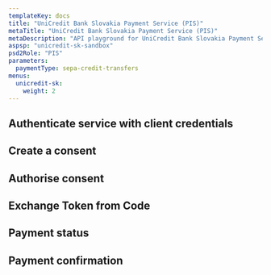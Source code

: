 ```yaml
---
templateKey: docs
title: "UniCredit Bank Slovakia Payment Service (PIS)"
metaTitle: "UniCredit Bank Slovakia Payment Service (PIS)"
metaDescription: "API playground for UniCredit Bank Slovakia Payment Service (PIS)"
aspsp: "unicredit-sk-sandbox"
psd2Role: "PIS"
parameters:
  paymentType: sepa-credit-transfers
menus:
  unicredit-sk: 
    weight: 2
---
```






  <step>

  ## Authenticate service with client credentials

  <CreateClientCredentialsToken/>
  </step>
  <step>

  ## Create a consent

  <StepInitiatePayment requestOverride={unicreditSkPISPRequestOverride} />
  </step>
<step>

  ## Authorise consent

  <AuthoriseStep/>
</step>
  <step>

  ## Exchange Token from Code

  <CreateToken/>
  </step>
  <step>

  ## Payment status

  <StepPaymentStatus/>
  </step>
  <step>

  ## Payment confirmation

  <StepPaymentConfirmation />
  </step>

